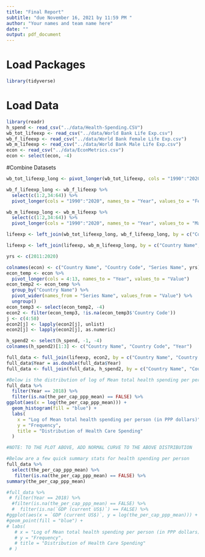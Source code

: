 ```yaml
---
title: "Final Report"
subtitle: "due November 16, 2021 by 11:59 PM "
author: "Your names and team name here"
date: ""
output: pdf_document
---
```


# Load Packages

```r
library(tidyverse) 
``` 

# Load Data
```r
library(readr)
h_spend <- read_csv("../data/Health-Spending.CSV")
wb_tot_lifeexp <- read_csv("../data/World Bank Life Exp.csv")
wb_f_lifeexp <- read_csv("../data/World Bank Female Life Exp.csv")
wb_m_lifeexp <- read_csv("../data/World Bank Male Life Exp.csv")
econ <- read_csv("../data/EconMetrics.csv")
econ <- select(econ, -4)
```

#Combine Datasets
```r
wb_tot_lifeexp_long <- pivot_longer(wb_tot_lifeexp, cols = "1990":"2020", names_to = "Year", values_to = "Total Life Expectancy")

wb_f_lifeexp_long <- wb_f_lifeexp %>%
  select(c(1:2,34:64)) %>%
  pivot_longer(cols = "1990":"2020", names_to = "Year", values_to = "Female Life Expectancy")

wb_m_lifeexp_long <- wb_m_lifeexp %>%
  select(c(1:2,34:64)) %>%
  pivot_longer(cols = "1990":"2020", names_to = "Year", values_to = "Male Life Expectancy")

lifeexp <- left_join(wb_tot_lifeexp_long, wb_f_lifeexp_long, by = c("Country Name", "Country Code", "Year"))

lifeexp <- left_join(lifeexp, wb_m_lifeexp_long, by = c("Country Name", "Country Code", "Year"))
```

```r
yrs <- c(2011:2020)

colnames(econ) <- c("Country Name", "Country Code", "Series Name", yrs)
econ_temp <- econ %>%
  pivot_longer(cols = 4:13, names_to = "Year", values_to = "Value")
econ_temp2 <- econ_temp %>%
  group_by("Country Name") %>%
  pivot_wider(names_from = "Series Name", values_from = "Value") %>%
  ungroup()
econ_temp3 <- select(econ_temp2, -4)
econ2 <- filter(econ_temp3, !is.na(econ_temp3$'Country Code'))
j <- c(4:58)
econ2[j] <- lapply(econ2[j], unlist)
econ2[j] <- lapply(econ2[j], as.numeric)
```

```r
h_spend2 <- select(h_spend, -1, -4)
colnames(h_spend2)[1:3] <- c("Country Name", "Country Code", "Year")
```

```r
full_data <- full_join(lifeexp, econ2, by = c("Country Name", "Country Code", "Year"))
full_data$Year = as.double(full_data$Year)
full_data <- full_join(full_data, h_spend2, by = c("Country Name", "Country Code", "Year"))
```

```r
#Below is the distribution of log of Mean total health spending per person (in PPP dollars)
full_data %>%
  filter(Year == 2018) %>%
  filter(is.na(the_per_cap_ppp_mean) == FALSE) %>%
ggplot(aes(x = log(the_per_cap_ppp_mean))) + 
  geom_histogram(fill = "blue") + 
  labs(
    x = "Log of Mean total health spending per person (in PPP dollars)",
    y = "Frequency",
    title = "Distribution of Health Care Spending"
  ) 

#NOTE: TO THE PLOT ABOVE, ADD NORMAL CURVE TO THE ABOVE DISTRIBUTION

#Below are a few quick summary stats for health spending per person
full_data %>%
  select(the_per_cap_ppp_mean) %>%
   filter(is.na(the_per_cap_ppp_mean) == FALSE) %>%
summary(the_per_cap_ppp_mean)

#full_data %>%
 # filter(Year == 2018) %>%
  #filter(is.na(the_per_cap_ppp_mean) == FALSE) %>%
  #  filter(is.na(`GDP (current US$)`) == FALSE) %>%
#ggplot(aes(x = `GDP (current US$)`, y = log(the_per_cap_ppp_mean))) + 
#geom_point(fill = "blue") + 
# labs(
   # x = "Log of Mean total health spending per person (in PPP dollars)",
   # y = "Frequency",
   # title = "Distribution of Health Care Spending"
 # ) 

```